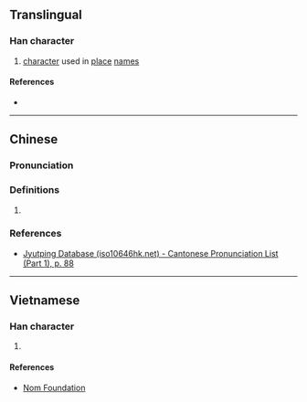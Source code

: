 {{character info}}
==Translingual==

===Han character===
{{Han char|rn=32|rad=土|as=08|sn=11|four=44147|canj=GGCE|ids=⿰土夌}}

# [[character]] used in [[place]] [[name]]s

====References====
* {{Han ref|kx=0232.181|hdz=10449.020|uh=580E|ud=22542|bh=D4C2|bd=54466}}

----

==Chinese==
{{zh-forms}}

===Pronunciation===
{{zh-pron
|m=lèng
|c=ling4
|mc=y
|oc=y
|cat=
}}

===Definitions===
{{zh-hanzi}}

# {{rfdef|zh|sort=土08}}

===References===
* [http://www.iso10646hk.net/jp/document/download.jsp Jyutping Database (iso10646hk.net) - Cantonese Pronunciation List (Part 1), p. 88]

----

==Vietnamese==

===Han character===
{{vi-hantu|[[lăng]]|rs=土08}}

# {{rfdef|vi|sort=土08}}

====References====
* [http://nomfoundation.org/common/nom_details.php?codepoint=580e Nom Foundation]